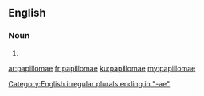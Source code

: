 ==English==

===Noun===
{{head|en}}

# {{en-irregular plural of|papilloma}}

[[Category:English irregular plurals ending in "-ae"]]

[[ar:papillomae]]
[[fr:papillomae]]
[[ku:papillomae]]
[[my:papillomae]]